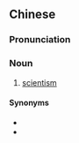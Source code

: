 {{also|科学至上主义}}
==Chinese==
{{zh-forms|s=科学至上主义|type=222}}

===Pronunciation===
{{zh-pron
|m=kēxuézhìshàngzhǔyì
|c=fo1 hok6 zi3 soeng6 zyu2 ji6
|cat=n
}}

===Noun===
{{zh-noun}}

# [[scientism]]

====Synonyms====
* {{zh-l|科學主義|tr=kēxué zhǔyì}}
* {{zh-l|唯科學主義|tr=wéi kēxué zhǔyì}}